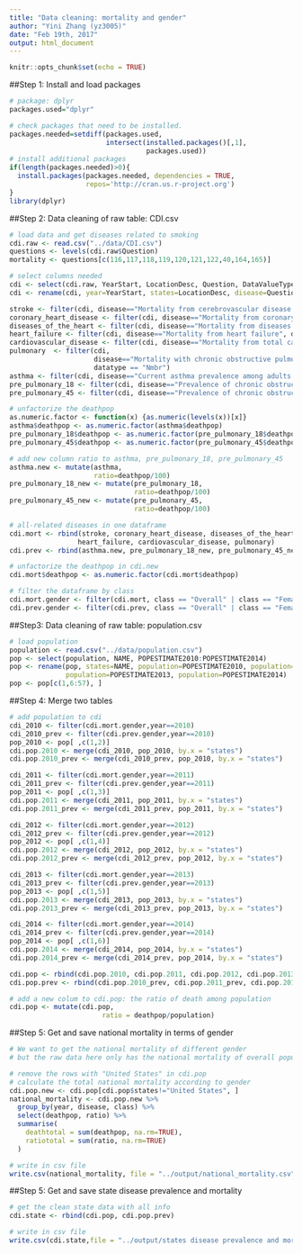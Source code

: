 ```yaml
---
title: "Data cleaning: mortality and gender"
author: "Yini Zhang (yz3005)"
date: "Feb 19th, 2017"
output: html_document
---
```


```r
knitr::opts_chunk$set(echo = TRUE)
```

##Step 1: Install and load packages
```r
# package: dplyr
packages.used="dplyr"

# check packages that need to be installed.
packages.needed=setdiff(packages.used, 
                        intersect(installed.packages()[,1], 
                                  packages.used))
# install additional packages
if(length(packages.needed)>0){
  install.packages(packages.needed, dependencies = TRUE,
                   repos='http://cran.us.r-project.org')
}
library(dplyr)
```

##Step 2: Data cleaning of raw table: CDI.csv
```r
# load data and get diseases related to smoking
cdi.raw <- read.csv("../data/CDI.csv")
questions <- levels(cdi.raw$Question)
mortality <- questions[c(116,117,118,119,120,121,122,40,164,165)]

# select columns needed
cdi <- select(cdi.raw, YearStart, LocationDesc, Question, DataValueTypeID, DataValue, Stratification1)
cdi <- rename(cdi, year=YearStart, states=LocationDesc, disease=Question, datatype=DataValueTypeID, deathpop=DataValue, class=Stratification1)

stroke <- filter(cdi, disease=="Mortality from cerebrovascular disease (stroke)", datatype == "Nmbr")
coronary_heart_disease <- filter(cdi, disease=="Mortality from coronary heart disease", datatype == "Nmbr")
diseases_of_the_heart <- filter(cdi, disease=="Mortality from diseases of the heart", datatype == "Nmbr")
heart_failure <- filter(cdi, disease=="Mortality from heart failure", datatype == "Nmbr")
cardiovascular_disease <- filter(cdi, disease=="Mortality from total cardiovascular disease", datatype == "Nmbr")
pulmonary  <- filter(cdi, 
                     disease=="Mortality with chronic obstructive pulmonary disease as underlying or contributing cause among adults aged >=45 years",
                     datatype == "Nmbr")
asthma <- filter(cdi, disease=="Current asthma prevalence among adults aged >= 18 years", datatype == "CrdPrev")
pre_pulmonary_18 <- filter(cdi, disease=="Prevalence of chronic obstructive pulmonary disease among adults >= 18", datatype == "CrdPrev")
pre_pulmonary_45 <- filter(cdi, disease=="Prevalence of chronic obstructive pulmonary disease among adults >= 45 years", datatype == "CrdPrev")

# unfactorize the deathpop 
as.numeric.factor <- function(x) {as.numeric(levels(x))[x]}
asthma$deathpop <- as.numeric.factor(asthma$deathpop)
pre_pulmonary_18$deathpop <- as.numeric.factor(pre_pulmonary_18$deathpop)
pre_pulmonary_45$deathpop <- as.numeric.factor(pre_pulmonary_45$deathpop)

# add new column ratio to asthma, pre_pulmonary_18, pre_pulmonary_45
asthma.new <- mutate(asthma, 
                     ratio=deathpop/100)
pre_pulmonary_18_new <- mutate(pre_pulmonary_18, 
                               ratio=deathpop/100)
pre_pulmonary_45_new <- mutate(pre_pulmonary_45, 
                               ratio=deathpop/100)

# all-related diseases in one dataframe
cdi.mort <- rbind(stroke, coronary_heart_disease, diseases_of_the_heart,
                 heart_failure, cardiovascular_disease, pulmonary)
cdi.prev <- rbind(asthma.new, pre_pulmonary_18_new, pre_pulmonary_45_new)

# unfactorize the deathpop in cdi.new
cdi.mort$deathpop <- as.numeric.factor(cdi.mort$deathpop)

# filter the dataframe by class
cdi.mort.gender <- filter(cdi.mort, class == "Overall" | class == "Female" | class == "Male")
cdi.prev.gender <- filter(cdi.prev, class == "Overall" | class == "Female" | class == "Male")
```

##Step3: Data cleaning of raw table: population.csv
```r
# load population
population <- read.csv("../data/population.csv")
pop <- select(population, NAME, POPESTIMATE2010:POPESTIMATE2014)
pop <- rename(pop, states=NAME, population=POPESTIMATE2010, population=POPESTIMATE2011, population=POPESTIMATE2012,
              population=POPESTIMATE2013, population=POPESTIMATE2014)
pop <- pop[c(1,6:57), ]
```

##Step 4: Merge two tables
```r
# add population to cdi
cdi_2010 <- filter(cdi.mort.gender,year==2010)
cdi_2010_prev <- filter(cdi.prev.gender,year==2010)
pop_2010 <- pop[ ,c(1,2)]
cdi.pop.2010 <- merge(cdi_2010, pop_2010, by.x = "states")
cdi.pop.2010_prev <- merge(cdi_2010_prev, pop_2010, by.x = "states")

cdi_2011 <- filter(cdi.mort.gender,year==2011)
cdi_2011_prev <- filter(cdi.prev.gender,year==2011)
pop_2011 <- pop[ ,c(1,3)]
cdi.pop.2011 <- merge(cdi_2011, pop_2011, by.x = "states")
cdi.pop.2011_prev <- merge(cdi_2011_prev, pop_2011, by.x = "states")

cdi_2012 <- filter(cdi.mort.gender,year==2012)
cdi_2012_prev <- filter(cdi.prev.gender,year==2012)
pop_2012 <- pop[ ,c(1,4)]
cdi.pop.2012 <- merge(cdi_2012, pop_2012, by.x = "states")
cdi.pop.2012_prev <- merge(cdi_2012_prev, pop_2012, by.x = "states")

cdi_2013 <- filter(cdi.mort.gender,year==2013)
cdi_2013_prev <- filter(cdi.prev.gender,year==2013)
pop_2013 <- pop[ ,c(1,5)]
cdi.pop.2013 <- merge(cdi_2013, pop_2013, by.x = "states")
cdi.pop.2013_prev <- merge(cdi_2013_prev, pop_2013, by.x = "states")

cdi_2014 <- filter(cdi.mort.gender,year==2014)
cdi_2014_prev <- filter(cdi.prev.gender,year==2014)
pop_2014 <- pop[ ,c(1,6)]
cdi.pop.2014 <- merge(cdi_2014, pop_2014, by.x = "states")
cdi.pop.2014_prev <- merge(cdi_2014_prev, pop_2014, by.x = "states")

cdi.pop <- rbind(cdi.pop.2010, cdi.pop.2011, cdi.pop.2012, cdi.pop.2013, cdi.pop.2014)
cdi.pop.prev <- rbind(cdi.pop.2010_prev, cdi.pop.2011_prev, cdi.pop.2012_prev, cdi.pop.2013_prev, cdi.pop.2014_prev)

# add a new colum to cdi.pop: the ratio of death among population
cdi.pop <- mutate(cdi.pop,
                       ratio = deathpop/population)
```

##Step 5: Get and save national mortality in terms of gender
```r
# We want to get the national mortality of different gender
# but the raw data here only has the national mortality of overall population

# remove the rows with "United States" in cdi.pop
# calculate the total national mortality according to gender
cdi.pop.new <- cdi.pop[cdi.pop$states!="United States", ]
national_mortality <- cdi.pop.new %>%
  group_by(year, disease, class) %>%
  select(deathpop, ratio) %>%
  summarise(
    deathtotal = sum(deathpop, na.rm=TRUE),
    ratiototal = sum(ratio, na.rm=TRUE)
  )

# write in csv file
write.csv(national_mortality, file = "../output/national_mortality.csv")
```

##Step 5: Get and save state disease prevalence and mortality
```r
# get the clean state data with all info
cdi.state <- rbind(cdi.pop, cdi.pop.prev)

# write in csv file
write.csv(cdi.state,file = "../output/states disease prevalence and mortality.csv")
```


